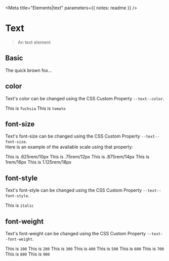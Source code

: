 

<Meta title="Elements|text" parameters={{ notes: readme }} />

# Text

> An text element

## Basic

<Preview>
  <span data-text>
    The quick brown fox...
  </span>
</Preview>

## color

Text's color can be changed using the CSS Custom Property `--text--color`.  

<Preview>
  <Story name="color">
    <div style={{ display: "grid" }}>
      <span data-text style={{ "--text--color": "fuchsia" }}>
        This is <code>fuchsia</code>
      </span>
      <span data-text style={{ "--text--color": "tomato" }}>
        This is <code>tomato</code>
      </span>
    </div>
  </Story>
</Preview>

## font-size

Text's font-size can be changed using the CSS Custom Property `--text--font-size`.  
Here is an example of the available scale using that property:

<Preview>
  <Story name="font-size">
    <div style={{ display: "grid" }}>
      <span data-text style={{ "--text--font-size": ".625rem" }}>
        This is .625rem/10px
      </span>
      <span data-text style={{ "--text--font-size": ".75rem" }}>
        This is .75rem/12px
      </span>
      <span data-text style={{ "--text--font-size": ".875rem" }}>
        This is .875rem/14px
      </span>
      <span data-text style={{ "--text--font-size": "1rem" }}>
        This is 1rem/16px
      </span>
      <span data-text style={{ "--text--font-size": "1.125rem" }}>
        This is 1.125rem/18px
      </span>
    </div>
  </Story>
</Preview>

## font-style

Text's font-style can be changed using the CSS Custom Property `--text--font-style`.  

<Preview>
  <Story name="font-style">
    <div style={{ display: "grid" }}>
      <span data-text style={{ "--text--font-style": "italic" }}>
        This is <code>italic</code>
      </span>
    </div>
  </Story>
</Preview>

## font-weight

Text's font-weight can be changed using the CSS Custom Property `--text--font-weight`.  

<Preview>
  <Story name="font-weight">
    <div style={{ display: "grid" }}>
      <span data-text style={{ "--text--font-weight": "100" }}>
        This is <code>100</code>
      </span>
      <span data-text style={{ "--text--font-weight": "200" }}>
        This is <code>200</code>
      </span>
      <span data-text style={{ "--text--font-weight": "300" }}>
        This is <code>300</code>
      </span>
      <span data-text style={{ "--text--font-weight": "400" }}>
        This is <code>400</code>
      </span>
      <span data-text style={{ "--text--font-weight": "500" }}>
        This is <code>500</code>
      </span>
      <span data-text style={{ "--text--font-weight": "600" }}>
        This is <code>600</code>
      </span>
      <span data-text style={{ "--text--font-weight": "700" }}>
        This is <code>700</code>
      </span>
      <span data-text style={{ "--text--font-weight": "800" }}>
        This is <code>800</code>
      </span>
      <span data-text style={{ "--text--font-weight": "900" }}>
        This is <code>900</code>
      </span>
    </div>
  </Story>
</Preview>